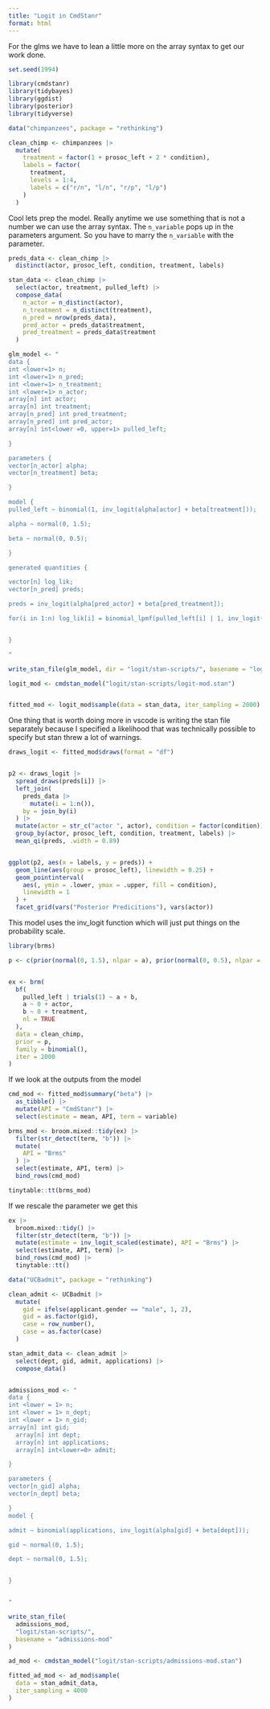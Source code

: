 ```yaml
---
title: "Logit in CmdStanr"
format: html
---
```


For the glms we have to lean a little more on the array syntax to get our work done. 


```r

set.seed(1994)

library(cmdstanr)
library(tidybayes)
library(ggdist)
library(posterior)
library(tidyverse)

data("chimpanzees", package = "rethinking")

clean_chimp <- chimpanzees |>
  mutate(
    treatment = factor(1 + prosoc_left + 2 * condition),
    labels = factor(
      treatment,
      levels = 1:4,
      labels = c("r/n", "l/n", "r/p", "l/p")
    )
  )

```


Cool lets prep the model. Really anytime we use something that is not a number we can use the array syntax. The `n_variable` pops up in the parameters argument. So you have to marry the `n_variable` with the parameter. 



```r

preds_data <- clean_chimp |>
  distinct(actor, prosoc_left, condition, treatment, labels)

stan_data <- clean_chimp |>
  select(actor, treatment, pulled_left) |>
  compose_data(
    n_actor = n_distinct(actor),
    n_treatment = n_distinct(treatment),
    n_pred = nrow(preds_data),
    pred_actor = preds_data$treatment,
    pred_treatment = preds_data$treatment
  )

glm_model <- "
data {
int <lower=1> n;
int <lower=1> n_pred;
int <lower=1> n_treatment;
int <lower=1> n_actor;
array[n] int actor;
array[n] int treatment;
array[n_pred] int pred_treatment;
array[n_pred] int pred_actor;
array[n] int<lower =0, upper=1> pulled_left;

}

parameters {
vector[n_actor] alpha;
vector[n_treatment] beta;

}

model {
pulled_left ~ binomial(1, inv_logit(alpha[actor] + beta[treatment]));

alpha ~ normal(0, 1.5);

beta ~ normal(0, 0.5);

}

generated quantities {

vector[n] log_lik;
vector[n_pred] preds;

preds = inv_logit(alpha[pred_actor] + beta[pred_treatment]);

for(i in 1:n) log_lik[i] = binomial_lpmf(pulled_left[i] | 1, inv_logit(alpha[actor[i]] + beta[treatment[i]]));


}

"

write_stan_file(glm_model, dir = "logit/stan-scripts/", basename = "logit-mod")

logit_mod <- cmdstan_model("logit/stan-scripts/logit-mod.stan")


fitted_mod <- logit_mod$sample(data = stan_data, iter_sampling = 2000)

```


One thing that is worth doing more in vscode is writing the stan file separately because I specified a likelihood that was technically possible to specify but stan threw a lot of warnings. 



```r

draws_logit <- fitted_mod$draws(format = "df")


p2 <- draws_logit |>
  spread_draws(preds[i]) |>
  left_join(
    preds_data |>
      mutate(i = 1:n()),
    by = join_by(i)
  ) |>
  mutate(actor = str_c("actor ", actor), condition = factor(condition)) |>
  group_by(actor, prosoc_left, condition, treatment, labels) |>
  mean_qi(preds, .width = 0.89)


ggplot(p2, aes(x = labels, y = preds)) +
  geom_line(aes(group = prosoc_left), linewidth = 0.25) +
  geom_pointinterval(
    aes(, ymin = .lower, ymax = .upper, fill = condition),
    linewidth = 1
  ) +
  facet_grid(vars("Posterior Predicitions"), vars(actor))

```


This model uses the inv_logit function which will just put things on the probability scale. 



```r
library(brms)

p <- c(prior(normal(0, 1.5), nlpar = a), prior(normal(0, 0.5), nlpar = b))


ex <- brm(
  bf(
    pulled_left | trials(1) ~ a + b,
    a ~ 0 + actor,
    b ~ 0 + treatment,
    nl = TRUE
  ),
  data = clean_chimp,
  prior = p,
  family = binomial(),
  iter = 2000
)

```

If we look at the outputs from the model 


```r

cmd_mod <- fitted_mod$summary("beta") |>
  as_tibble() |>
  mutate(API = "CmdStanr") |>
  select(estimate = mean, API, term = variable)

brms_mod <- broom.mixed::tidy(ex) |>
  filter(str_detect(term, "b")) |>
  mutate(
    API = "Brms"
  ) |>
  select(estimate, API, term) |>
  bind_rows(cmd_mod)

tinytable::tt(brms_mod)

```



If we rescale the parameter we get this 



```r

ex |>
  broom.mixed::tidy() |>
  filter(str_detect(term, "b")) |>
  mutate(estimate = inv_logit_scaled(estimate), API = "Brms") |>
  select(estimate, API, term) |>
  bind_rows(cmd_mod) |>
  tinytable::tt()

```




```r
data("UCBadmit", package = "rethinking")

clean_admit <- UCBadmit |>
  mutate(
    gid = ifelse(applicant.gender == "male", 1, 2),
    gid = as.factor(gid),
    case = row_number(),
    case = as.factor(case)
  )

stan_admit_data <- clean_admit |>
  select(dept, gid, admit, applications) |>
  compose_data()


admissions_mod <- "
data {
int <lower = 1> n;
int <lower = 1> n_dept;
int <lower = 1> n_gid;
array[n] int gid;
  array[n] int dept;
  array[n] int applications;
  array[n] int<lower=0> admit;

}

parameters {
vector[n_gid] alpha;
vector[n_dept] beta;

}
model {

admit ~ binomial(applications, inv_logit(alpha[gid] + beta[dept]));

gid ~ normal(0, 1.5);

dept ~ normal(0, 1.5);


}


"

write_stan_file(
  admissions_mod,
  "logit/stan-scripts/",
  basename = "admissions-mod"
)

ad_mod <- cmdstan_model("logit/stan-scripts/admissions-mod.stan")

fitted_ad_mod <- ad_mod$sample(
  data = stan_admit_data,
  iter_sampling = 4000
)

```